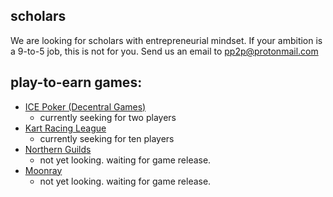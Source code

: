 ## scholars
    
We are looking for scholars with entrepreneurial mindset.
If your ambition is a 9-to-5 job, this is not for you.
Send us an email to pp2p@protonmail.com



## play-to-earn games:

- [ICE Poker (Decentral Games)](https://ice.decentral.games)
  - currently seeking for two players
- [Kart Racing League](https://kartracingleague.com)
  - currently seeking for ten players
- [Northern Guilds](https://northernguilds.com)
  - not yet looking.  waiting for game release.
- [Moonray](https://moonray.game)
  - not yet looking.  waiting for game release.
